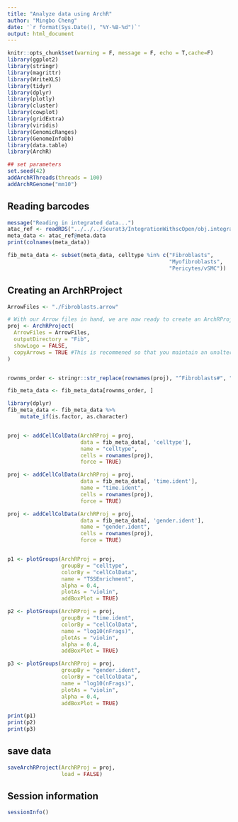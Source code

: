 ```yaml
---
title: "Analyze data using ArchR"
author: "Mingbo Cheng"
date: '`r format(Sys.Date(), "%Y-%B-%d")`'
output: html_document
---
```


```r
knitr::opts_chunk$set(warning = F, message = F, echo = T,cache=F)
library(ggplot2)
library(stringr)
library(magrittr)
library(WriteXLS)
library(tidyr)
library(dplyr)
library(plotly)
library(cluster)
library(cowplot)
library(gridExtra)
library(viridis)
library(GenomicRanges)
library(GenomeInfoDb)
library(data.table)
library(ArchR)
```

```r
## set parameters
set.seed(42)
addArchRThreads(threads = 100)
addArchRGenome("mm10")
```

## Reading barcodes
```r
message("Reading in integrated data...")
atac_ref <- readRDS("../../../Seurat3/IntegrationWithscOpen/obj.integrated_annotated_day3_myo.Rds")
meta_data <- atac_ref@meta.data
print(colnames(meta_data))

fib_meta_data <- subset(meta_data, celltype %in% c("Fibroblasts",
                                                   "Myofibroblasts",
                                                   "Pericytes/vSMC"))


```


## Creating an ArchRProject
```r

ArrowFiles <- "./Fibroblasts.arrow"

# With our Arrow files in hand, we are now ready to create an ArchRProject. An ArchRProject is associated with a set of Arrow files and is the backbone of nearly all ArchR analyses.
proj <- ArchRProject(
  ArrowFiles = ArrowFiles, 
  outputDirectory = "Fib",
  showLogo = FALSE,
  copyArrows = TRUE #This is recommened so that you maintain an unaltered copy for later usage.
)


rownms_order <- stringr::str_replace(rownames(proj), "^Fibroblasts#", "")

fib_meta_data <- fib_meta_data[rownms_order, ]

library(dplyr)
fib_meta_data <- fib_meta_data %>% 
    mutate_if(is.factor, as.character)


proj <- addCellColData(ArchRProj = proj,
                       data = fib_meta_data[, 'celltype'],
                       name = "celltype",
                       cells = rownames(proj),
                       force = TRUE)

proj <- addCellColData(ArchRProj = proj,
                       data = fib_meta_data[, 'time.ident'],
                       name = "time.ident",
                       cells = rownames(proj),
                       force = TRUE)

proj <- addCellColData(ArchRProj = proj,
                       data = fib_meta_data[, 'gender.ident'],
                       name = "gender.ident",
                       cells = rownames(proj),
                       force = TRUE)


p1 <- plotGroups(ArchRProj = proj, 
                 groupBy = "celltype", 
                 colorBy = "cellColData", 
                 name = "TSSEnrichment",
                 alpha = 0.4,
                 plotAs = "violin",
                 addBoxPlot = TRUE)

p2 <- plotGroups(ArchRProj = proj, 
                 groupBy = "time.ident", 
                 colorBy = "cellColData", 
                 name = "log10(nFrags)",
                 plotAs = "violin",
                 alpha = 0.4,
                 addBoxPlot = TRUE)

p3 <- plotGroups(ArchRProj = proj, 
                 groupBy = "gender.ident", 
                 colorBy = "cellColData", 
                 name = "log10(nFrags)",
                 plotAs = "violin",
                 alpha = 0.4,
                 addBoxPlot = TRUE)

print(p1)
print(p2)
print(p3)
```

## save data
```r
saveArchRProject(ArchRProj = proj, 
                 load = FALSE)
```

## Session information
```r
sessionInfo()
```
